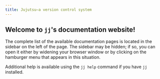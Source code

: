 ```yaml
---
title: Jujutsu—a version control system
---
```


## Welcome to `jj`'s documentation website!

The complete list of the available documentation pages is located in
the sidebar on the left of the page. The sidebar may be hidden; if so,
you can open it either by widening your browser window or by clicking
on the hamburger menu that appears in this situation.

Additional help is available using the `jj help` command if you have
`jj` installed.
